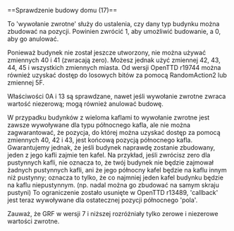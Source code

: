 <noinclude>{{pl/Development/NewGRF/inne strony|en=newgrf-specs.tt-wiki.net/wiki/Callback:_House_construction_check|pl=pl/Development/NewGRF/NFO Specs/Callback/House construction check}}
</noinclude>==<span id="House_construction_check_(17)"></span><span title="House construction check (17)" id="House_construction_check_.2817.29">Sprawdzenie budowy domu (17)</span>==

To <span title=callback>'wywołanie zwrotne'</span> służy do ustalenia, czy dany typ budynku można zbudować na pozycji. Powinien zwrócić 1, aby umożliwić budowanie, a 0, aby go anulować.

Ponieważ budynek nie został jeszcze utworzony, nie można używać zmiennych 40 i 41 (zwracają zero). Możesz jednak użyć zmiennej 42, 43, 44, 45 i wszystkich zmiennych miasta. Od wersji OpenTTD r19744 można również uzyskać dostęp do losowych bitów za pomocą RandomAction2 lub zmiennej 5F.

Właściwości 0A i 13 są sprawdzane, nawet jeśli wywołanie zwrotne zwraca wartość niezerową; mogą również anulować budowę.

W przypadku budynków z wieloma kaflami to wywołanie zwrotne jest zawsze wywoływane dla typu północnego kafla, ale nie można zagwarantować, że pozycja, do której można uzyskać dostęp za pomocą zmiennych 40, 42 i 43, jest końcową pozycją północnego kafla. Gwarantujemy jednak, że jeśli budynek naprawdę zostanie zbudowany, jeden z jego kafli zajmie ten kafel. Na przykład, jeśli zwrócisz zero dla pustynnych kafli, nie oznacza to, że twój budynek nie będzie zajmował żadnych pustynnych kafli, ani że jego północny kafel będzie na kaflu innym niż pustynny; oznacza to tylko, że co najmniej jeden kafel budynku będzie na kaflu niepustynnym. (np. nadal można go zbudować na samym skraju pustyni) To ograniczenie zostało usunięte w OpenTTD r13489, <span title='wywołanie zwrotne'>'callback'</span> jest teraz wywoływane dla ostatecznej pozycji północnego <span title=tile>'pola'</span>.

{{pl/Development/NewGRF/grfTill|7}} Zauważ, że GRF w wersji 7 i niższej rozróżniały tylko zerowe i niezerowe wartości zwrotne.

<!--[[Category:Callbacks]]-->